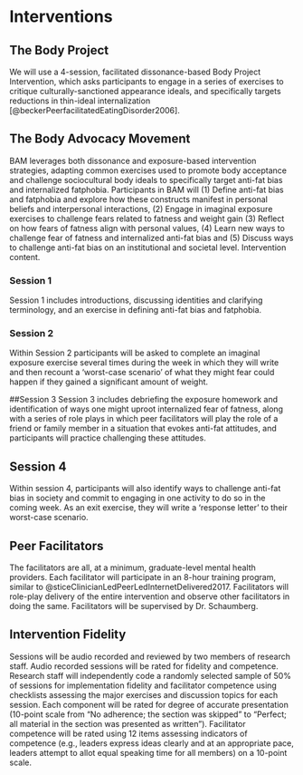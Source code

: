 # Interventions

## The Body Project
We will use a 4-session, facilitated dissonance-based Body Project Intervention, which asks participants to engage in a series of exercises to critique culturally-sanctioned appearance ideals, and specifically targets reductions in thin-ideal internalization [@beckerPeerfacilitatedEatingDisorder2006].

## The Body Advocacy Movement
BAM leverages both dissonance and exposure-based intervention strategies, adapting common exercises used to promote body acceptance and challenge sociocultural body ideals to specifically target anti-fat bias and internalized fatphobia. Participants in BAM will (1) Define anti-fat bias and fatphobia and explore how these constructs manifest in personal beliefs and interpersonal interactions, (2) Engage in imaginal exposure exercises to challenge fears related to fatness and weight gain (3) Reflect on how fears of fatness align with personal values, (4) Learn new ways to challenge fear of fatness and internalized anti-fat bias and (5) Discuss ways to challenge anti-fat bias on an institutional and societal level. Intervention content. 

### Session 1 
Session 1 includes introductions, discussing identities and clarifying terminology, and an exercise in defining anti-fat bias and fatphobia.  

### Session 2
Within Session 2 participants will be asked to complete an imaginal exposure exercise several times during the week in which they will write and then recount a ‘worst-case scenario’ of what they might fear could happen if they gained a significant amount of weight.

##Session 3 
Session 3 includes debriefing the exposure homework and identification of ways one might uproot internalized fear of fatness, along with a series of role plays in which peer facilitators will play the role of a friend or family member in a situation that evokes anti-fat attitudes, and participants will practice challenging these attitudes.

## Session 4 
Within session 4, participants will also identify ways to challenge anti-fat bias in society and commit to engaging in one activity to do so in the coming week. As an exit exercise, they will  write a ‘response letter’ to their worst-case scenario. 

## Peer Facilitators
The facilitators are all, at a minimum, graduate-level mental health providers. Each facilitator will participate in an 8-hour training program, similar to @sticeClinicianLedPeerLedInternetDelivered2017. Facilitators will role-play delivery of the entire intervention and observe other facilitators in doing the same. Facilitators will be supervised by Dr. Schaumberg. 


## Intervention Fidelity
Sessions will be audio recorded and reviewed by two members of research staff. Audio recorded sessions will be rated for fidelity and competence. Research staff will independently code a randomly selected sample of 50% of sessions for implementation fidelity and facilitator competence using checklists assessing the major exercises and discussion topics for each session. Each component will be rated for degree of accurate presentation (10-point scale from “No adherence; the section was skipped” to “Perfect; all material in the section was presented as written”). Facilitator competence will be rated using 12 items assessing indicators of competence (e.g., leaders express ideas clearly and at an appropriate pace, leaders attempt to allot equal speaking time for all members) on a 10-point scale. 

